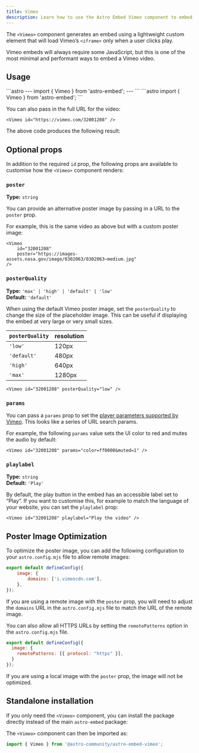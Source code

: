 ```yaml
---
title: Vimeo
description: Learn how to use the Astro Embed Vimeo component to embed Vimeo videos in your website
---
```



The `<Vimeo>` component generates an embed using a lightweight custom element that will load Vimeo’s `<iframe>` only when a user clicks play.

Vimeo embeds will always require some JavaScript, but this is one of the most minimal and performant ways to embed a Vimeo video.

## Usage

<Tabs>
<TabItem label="Astro" icon="astro">
```astro
---
import { Vimeo } from 'astro-embed';
---

<Vimeo id="32001208" />
```
</TabItem>
<TabItem label="MDX" icon="seti:markdown">
```astro
import { Vimeo } from 'astro-embed';

<Vimeo id="32001208" />
```
</TabItem>
</Tabs>

You can also pass in the full URL for the video:

```astro
<Vimeo id="https://vimeo.com/32001208" />
```

The above code produces the following result:

<Vimeo id="32001208" />

## Optional props

In addition to the required `id` prop, the following props are available to customise how the `<Vimeo>` component renders:

### `poster`

**Type:** `string`

You can provide an alternative poster image by passing in a URL to the `poster` prop.

For example, this is the same video as above but with a custom poster image:

```astro
<Vimeo
	id="32001208"
	poster="https://images-assets.nasa.gov/image/0302063/0302063~medium.jpg"
/>
```

<Vimeo
	id="32001208"
	poster="https://images-assets.nasa.gov/image/0302063/0302063~medium.jpg"
/>

### `posterQuality`

**Type:** `'max' | 'high' | 'default' | 'low'`  
**Default:** `'default'`

When using the default Vimeo poster image, set the `posterQuality` to change the size of the placeholder image.
This can be useful if displaying the embed at very large or very small sizes.

| `posterQuality` | resolution |
| --------------- | ---------- |
| `'low'`         | 120px      |
| `'default'`     | 480px      |
| `'high'`        | 640px      |
| `'max'`         | 1280px     |

```astro
<Vimeo id="32001208" posterQuality="low" />
```

<Vimeo id="32001208" posterQuality="low" />

### `params`

You can pass a `params` prop to set the [player parameters supported by Vimeo](https://vimeo.zendesk.com/hc/en-us/articles/360001494447-Player-parameters-overview). This looks like a series of URL search params.

For example, the following `params` value sets the UI color to red and mutes the audio by default:

```astro
<Vimeo id="32001208" params="color=ff0000&muted=1" />
```

<Vimeo id="32001208" params="color=ff0000&muted=1" />

### `playlabel`

**Type:** `string`  
**Default:** `'Play'`

By default, the play button in the embed has an accessible label set to “Play”.
If you want to customise this, for example to match the language of your website, you can set the `playlabel` prop:

```astro
<Vimeo id="32001208" playlabel="Play the video" />
```

## Poster Image Optimization

To optimize the poster image, you can add the following configuration to your `astro.config.mjs` file to allow remote images:

```js
export default defineConfig({
	image: {
		domains: ['i.vimeocdn.com'],
	},
});
```

If you are using a remote image with the `poster` prop, you will need to adjust the `domains` URL in the `astro.config.mjs` file to match the URL of the remote image.

You can also allow all HTTPS URLs by setting the `remotePatterns` option in the `astro.config.mjs` file.

```js
export default defineConfig({
  image: {
    remotePatterns: [{ protocol: "https" }],
  }
});
```

If you are using a local image with the `poster` prop, the image will not be optimized.


## Standalone installation

If you only need the `<Vimeo>` component, you can install the package directly instead of the main `astro-embed` package:


<PackageManagers pkg="@astro-community/astro-embed-vimeo" />

The `<Vimeo>` component can then be imported as:

```js
import { Vimeo } from '@astro-community/astro-embed-vimeo';
```
